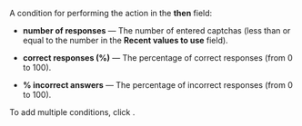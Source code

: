 A condition for performing the action in the **then** field:

- **number of responses** — The number of entered captchas (less than or equal to the number in the **Recent values to use** field).

- **correct responses (%)** — The percentage of correct responses (from 0 to 100).

- **% incorrect answers** — The percentage of incorrect responses (from 0 to 100).

To add multiple conditions, click <img src="https://tlk-infra-front.azureedge.net/portal-static/uploaded/images/1675425170178/1675425170178_original_svg.svg" alt="" />.